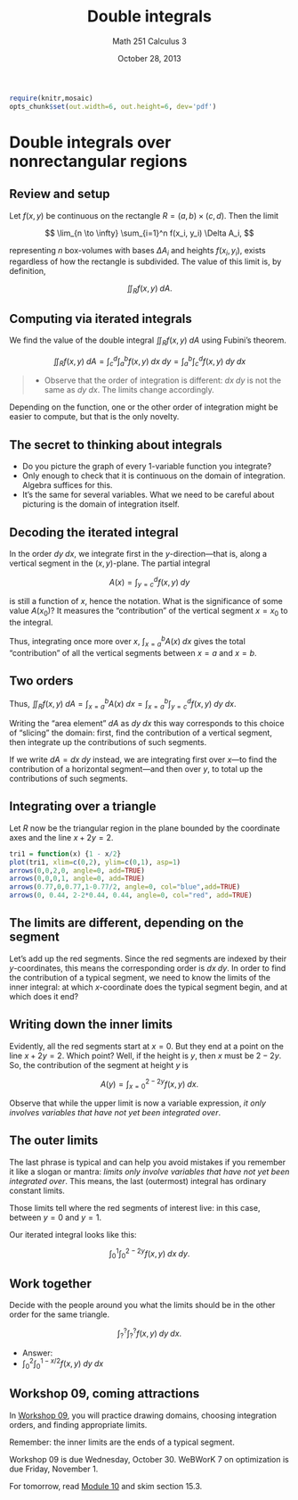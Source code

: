 % Double integrals
% Math 251 Calculus 3
% October 28, 2013

```{r echo=FALSE,results="hide",label="options"}
require(knitr,mosaic)
opts_chunk$set(out.width=6, out.height=6, dev='pdf')
```

# Double integrals over nonrectangular regions

## Review and setup

Let $f(x,y)$ be continuous on the rectangle $R = (a,b) \times (c,d)$. Then the limit 

$$ \lim_{n \to \infty} \sum_{i=1}^n f(x_i, y_i) \Delta A_i, $$

representing $n$ box-volumes with bases $\Delta A_i$ and heights $f(x_i,y_i)$, exists regardless of how the rectangle is subdivided. The value of this limit is, by definition,

$$ \iint_R f(x,y) \; dA. $$

## Computing via iterated integrals

We find the value of the double integral $\iint_R f(x,y) \; dA$ using Fubini's theorem.

$$ \iint_R f(x,y) \; dA = \int_c^d \int_a^b f(x,y) \; dx \; dy = \int_a^b \int_c^d f(x,y) \; dy \; dx $$

> - Observe that the order of integration is different: $dx \; dy$ is not the same as $dy \; dx$. The limits change accordingly.

Depending on the function, one or the other order of integration might be easier to compute, but that is the only novelty.

## The secret to thinking about integrals

- Do you picture the graph of every 1-variable function you integrate?
- Only enough to check that it is continuous on the domain of integration. Algebra suffices for this.
- It's the same for several variables. What we need to be careful about picturing is the domain of integration itself.

## Decoding the iterated integral

In the order $dy \; dx$, we integrate first in the $y$-direction---that is, along a vertical segment in the $(x,y)$-plane. The partial integral

$$ A(x) = \int_{y = c}^d f(x,y) \; dy $$

is still a function of $x$, hence the notation. What is the significance of some value $A(x_0)$? It measures the "contribution" of the vertical segment $x=x_0$ to the integral.

Thus, integrating once more over $x$, $\int_{x=a}^b A(x) \; dx$ gives the total "contribution" of all the vertical segments between $x=a$ and $x=b$.

## Two orders

Thus, $\iint_R f(x,y) \; dA = \int_{x=a}^b A(x) \; dx = \int_{x=a}^b \int_{y=c}^d f(x,y) \; dy \; dx$.

Writing the "area element" $dA$ as $dy \; dx$ this way corresponds to this choice of "slicing" the domain: first, find the contribution of a vertical segment, then integrate up the contributions of such segments.

If we write $dA = dx \; dy$ instead, we are integrating first over $x$---to find the contribution of a horizontal segment---and then over $y$, to total up the contributions of such segments.

## Integrating over a triangle

Let $R$ now be the triangular region in the plane bounded by the coordinate axes and the line $x + 2y = 2$.

```{r triangle1, echo=FALSE, include=FALSE}
tri1 = function(x) {1 - x/2}
plot(tri1, xlim=c(0,2), ylim=c(0,1), asp=1)
arrows(0,0,2,0, angle=0, add=TRUE)
arrows(0,0,0,1, angle=0, add=TRUE)
arrows(0.77,0,0.77,1-0.77/2, angle=0, col="blue",add=TRUE)
arrows(0, 0.44, 2-2*0.44, 0.44, angle=0, col="red", add=TRUE)
```

\begin{figure}[ht]
    \begin{minipage}[t]{0.45\linewidth}
        \includegraphics[height=0.6\textheight,width=\textwidth]{figure/triangle1.pdf}
    \end{minipage} \hspace{0.5cm}
    \begin{minipage}[b]{0.4\linewidth}
        The first choice is \emph{order of integration}. If we add up the contributions of segments like the blue one, which order of integration is this? Which order adds up the red segments?
    \end{minipage}
\end{figure}

## The limits are different, depending on the segment

Let's add up the red segments. Since the red segments are indexed by their $y$-coordinates, this means the corresponding order is $dx \; dy$. In order to find the contribution of a typical segment, we need to know the limits of the inner integral: at which $x$-coordinate does the typical segment begin, and at which does it end?

\includegraphics[height=0.6\textheight,width=0.55\linewidth]{figure/triangle1.pdf}

## Writing down the inner limits

Evidently, all the red segments start at $x = 0$. But they end at a point on the line $x + 2y = 2$. Which point? Well, if the height is $y$, then $x$ must be $2 - 2y$. So, the contribution of the segment at height $y$ is

$$ A(y) = \int_{x=0}^{2-2y} f(x,y) \; dx. $$

Observe that while the upper limit is now a variable expression, *it only involves variables that have not yet been integrated over*.

## The outer limits

The last phrase is typical and can help you avoid mistakes if you remember it like a slogan or mantra: *limits only involve variables that have not yet been integrated over*. This means, the last (outermost) integral has ordinary constant limits. 

Those limits tell where the red segments of interest live: in this case, between $y = 0$ and $y = 1$.

Our iterated integral looks like this:

$$ \int_0^1 \int_0^{2-2y} f(x,y) \; dx \; dy. $$

## Work together

Decide with the people around you what the limits should be in the other order for the same triangle.

$$ \int_?^? \int_?^? f(x,y) \; dy \; dx. $$

- Answer:
- $\displaystyle \int_0^2  \int_0^{1-x/2} f(x,y) \; dy \; dx$

## Workshop 09, coming attractions

In [Workshop 09][w09], you will practice drawing domains, choosing integration orders, and finding appropriate limits.

Remember: the inner limits are the ends of a typical segment. 

Workshop 09 is due Wednesday, October 30. WeBWorK 7 on optimization is due Friday, November 1.

For tomorrow, read [Module 10][m10] and skim section 15.3.

[w09]: ../../workshops/09/Workshop.pdf
[m10]: ../../modules/10/Module.html